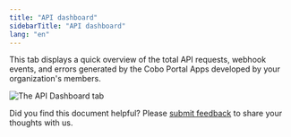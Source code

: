 ```yaml
---
title: "API dashboard"
sidebarTitle: "API dashboard"
lang: "en"
---
```



This tab displays a quick overview of the total API requests, webhook events, and errors generated by the Cobo Portal Apps developed by your organization's members.

<Snippet />

<img src="/en/images/developer-console/api_dashboard.png" className="screenshot_full_screen" alt="The API Dashboard tab" />

<Tip>Did you find this document helpful? Please [submit feedback](https://forms.zohopublic.com/cobo/form/DocumentFeedbackForm/formperma/QvLOhxJv1_JMsJ-1dleZ8Itb_7rzN-LtgvsDdxosoVI?referrername=manuals) to share your thoughts with us.</Tip>
